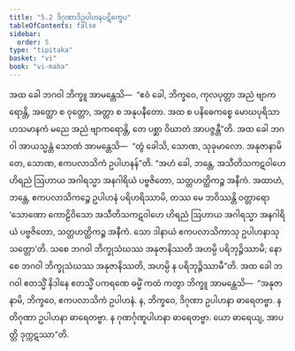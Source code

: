 ```yaml
---
title: "5.2 ဒိဂုဏာဒိဥပါဟနပဋိက္ခေပ"
tableOfContents: false
sidebar:
  order: 5
type: "tipitaka"
basket: "vi"
book: "vi-maha"
---
```



<DynamicBreadcrumb />

<Division number="245" book="vi-maha">

<Paragraph number="1147" book="vi-maha">
အထ ခေါ ဘဂဝါ ဘိက္ခူ အာမန္တေသိ—  “ဧဝံ ခေါ, ဘိက္ခဝေ, ကုလပုတ္တာ အညံ ဗျာကရောန္တိ, အတ္ထော စ ဝုတ္တော, အတ္တာ စ အနုပနီတော. အထ စ ပနိဓေကစ္စေ မောဃပုရိသာ ဟသမာနကံ မညေ အညံ ဗျာကရောန္တိ, တေ ပစ္ဆာ ဝိဃာတံ အာပဇ္ဇန္တီ”တိ. အထ ခေါ ဘဂဝါ အာယသ္မန္တံ သောဏံ အာမန္တေသိ—  “တွံ ခေါသိ, သောဏ, သုခုမာလော. အနုဇာနာမိ တေ, သောဏ, ဧကပလာသိကံ ဥပါဟနန်”တိ. “အဟံ ခေါ, ဘန္တေ, အသီတိသကဋဝါဟေ ဟိရညံ ဩဟာယ အဂါရသ္မာ အနဂါရိယံ ပဗ္ဗဇိတော, သတ္တဟတ္ထိကဉ္စ အနီကံ. အထာဟံ, ဘန္တေ, ဧကပလာသိကဉ္စေ ဥပါဟနံ ပရိဟရိဿာမိ, တဿ မေ ဘဝိဿန္တိ ဝတ္တာရော ‘သောဏော ကောဠိဝိသော အသီတိသကဋဝါဟေ ဟိရညံ ဩဟာယ အဂါရသ္မာ အနဂါရိယံ ပဗ္ဗဇိတော, သတ္တဟတ္ထိကဉ္စ အနီကံ. သော ဒါနာယံ ဧကပလာသိကာသု ဥပါဟနာသု သတ္တော’တိ. သစေ ဘဂဝါ ဘိက္ခုသံဃဿ အနုဇာနိဿတိ အဟမ္ပိ ပရိဘုဉ္ဇိဿာမိ; နော စေ ဘဂဝါ ဘိက္ခုသံဃဿ အနုဇာနိဿတိ, အဟမ္ပိ န ပရိဘုဉ္ဇိဿာမီ”တိ. အထ ခေါ ဘဂဝါ ဧတသ္မိံ နိဒါနေ ဧတသ္မိံ ပကရဏေ ဓမ္မိံ ကထံ ကတွာ ဘိက္ခူ အာမန္တေသိ—  “အနုဇာနာမိ, ဘိက္ခဝေ, ဧကပလာသိကံ ဥပါဟနံ. န, ဘိက္ခဝေ, ဒိဂုဏာ ဥပါဟနာ ဓာရေတဗ္ဗာ. န တိဂုဏာ ဥပါဟနာ ဓာရေတဗ္ဗာ. န ဂုဏင်္ဂုဏူပါဟနာ ဓာရေတဗ္ဗာ. ယော ဓာရေယျ, အာပတ္တိ ဒုက္ကဋဿာ”တိ.
</Paragraph>
</Division>